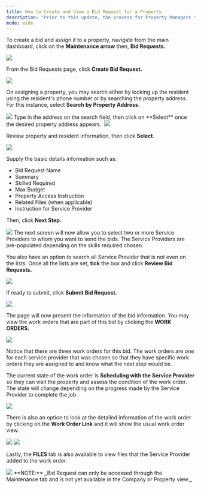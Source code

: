 ---
title: How to Create and View a Bid Request for a Property
description: "Prior to this update, the process for Property Managers to ask Service Providers for bids was very cumbersome and manual but worry no more, this update will allow Property Managers to create and manage bid requests in a streamlined way to help them feel confident that they are choosing the best Service Provider and price for the job."
mode: wide
---
To create a bid and assign it to a property, navigate from the main dashboard, click on the **Maintenance arrow** then, **Bid Requests.**

<Frame>
  <img src="/images/rtaImage-641.jpg"/>
</Frame>

From the Bid Requests page, click **Create Bid Request.**


<Frame>
  <img src="/images/rtaImage-642.jpg"/>
</Frame>


On assigning a property, you may search either by looking up the resident using the resident's phone number or by searching the property address. For this instance, select **Search by Property Address.**

<Frame>
  <img src="/images/rtaImage-643.jpg"/>
</Frame>
Type in the address on the search field, then click on **Select** once the desired property address appears. 


<Frame>
  <img src="/images/rtaImage-644.jpg"/>
</Frame>

Review property and resident information, then click **Select**.


<Frame>
  <img src="/images/rtaImage-645.jpg"/>
</Frame>

Supply the basic details information such as:

* Bid Request Name
* Summary
* Skilled Required
* Max Budget
* Property Access Instruction
* Related Files (when applicable)
* Instruction for Service Provider


Then, click **Next Step.**


<Frame>
  <img src="/images/rtaImage-646.jpg"/>
</Frame>
The next screen will now allow you to select two or more Service Providers to whom you want to send the bids. The Service Providers are pre-populated depending on the skills required chosen.

You also have an option to search all Service Provider that is not even on the lists. Once all the lists are set, **tick** the box and click **Review Bid Requests.**



<Frame>
  <img src="/images/rtaImage-647.jpg"/>
</Frame>

If ready to submit, click **Submit Bid Request.**



<Frame>
  <img src="/images/rtaImage-648.jpg"/>
</Frame>

The page will now present the information of the bid information. You may view the work orders that are part of this bid by clicking the **WORK ORDERS.**

<Frame>
  <img src="/images/rtaImage-649.jpg"/>
</Frame>

Notice that there are three work orders for this bid. The work orders are one for each service provider that was chosen so that they have specific work orders they are assigned to and know what the next step would be. 

The current state of the work order is **Scheduling with the Service Provider** so they can visit the property and assess the condition of the work order. The state will change depending on the progress made by the Service Provider to complete the job.


<Frame>
  <img src="/images/rtaImage-650.jpg"/>
</Frame>

There is also an option to look at the detailed information of the work order by clicking on the **Work Order Link** and it will show the usual work order view.

<Frame>
  <img src="/images/rtaImage-651.jpg"/>
</Frame>

<Frame>
  <img src="/images/rtaImage-652.jpg"/>
</Frame>

Lastly, the **FILES** tab is also available to view files that the Service Provider added to the work order.

<Frame>
  <img src="/images/rtaImage-653.jpg"/>
</Frame>

<Info>
  **NOTE:** _Bid Request can only be accessed through the Maintenance tab and is not yet available in the Company or Property view._
</Info>
